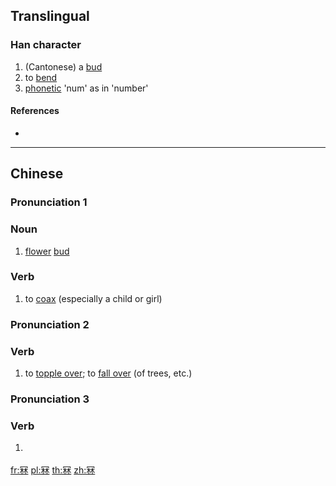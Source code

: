 ==Translingual==

===Han character===
{{Han char|rn=14|rad=冖|as=08|sn=10|four=|canj=BDD|ids=⿱冖林}}

# (Cantonese) a [[bud]]
# to [[bend]]
# [[phonetic]] 'num' as in 'number'

====References====
* {{Han ref|kx=0131.011|hdz=80010.070|uh=51A7|ud=20903}}

----

==Chinese==
{{zh-forms}}

===Pronunciation 1===
{{zh-pron
|c=lam1
|cat=n,v
}}

===Noun===
{{zh-noun}}

# {{lb|zh|Cantonese}} [[flower]] [[bud]]

===Verb===
{{zh-verb}}

# {{lb|zh|Cantonese}} to [[coax]] (especially a child or girl)

===Pronunciation 2===
{{zh-pron
|c=lam3
|cat=v
}}

===Verb===
{{zh-verb}}

# {{lb|zh|Cantonese}} to [[topple over]]; to [[fall over]] (of trees, etc.)

===Pronunciation 3===
{{zh-pron
|c=lam6
|cat=v
}}

===Verb===
{{zh-verb}}

# {{lb|zh|Cantonese}} {{rfdef|zh}}

[[fr:冧]]
[[pl:冧]]
[[th:冧]]
[[zh:冧]]